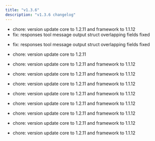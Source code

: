 ```yaml
---
title: "v1.3.6"
description: "v1.3.6 changelog"
---
```

<Update label="Bifrost(HTTP)" description="v1.3.6">

- chore: version update core to 1.2.11 and framework to 1.1.12
- fix: responses tool message output struct overlapping fields fixed

</Update>
<Update label="Core" description="v1.3.6">

- fix: responses tool message output struct overlapping fields fixed

</Update>
<Update label="Framework" description="v1.3.6">

- chore: version update core to 1.2.11

</Update>
<Update label="governance" description="v1.3.6">

- chore: version update core to 1.2.11 and framework to 1.1.12

</Update>
<Update label="jsonparser" description="v1.3.6">

- chore: version update core to 1.2.11 and framework to 1.1.12

</Update>
<Update label="logging" description="v1.3.6">

- chore: version update core to 1.2.11 and framework to 1.1.12

</Update>
<Update label="maxim" description="v1.3.6">

- chore: version update core to 1.2.11 and framework to 1.1.12

</Update>
<Update label="mocker" description="v1.3.6">

- chore: version update core to 1.2.11 and framework to 1.1.12

</Update>
<Update label="otel" description="v1.3.6">

- chore: version update core to 1.2.11 and framework to 1.1.12

</Update>
<Update label="semanticcache" description="v1.3.6">

- chore: version update core to 1.2.11 and framework to 1.1.12

</Update>
<Update label="telemetry" description="v1.3.6">

- chore: version update core to 1.2.11 and framework to 1.1.12

</Update>

